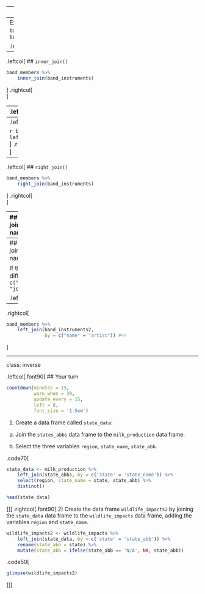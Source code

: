 
---
## Joins

1. `inner_join()`
2. `left_join()` / `right_join()`
3. `full_join()`


--
&zwj;Example: `band_members` & `band_instruments`

.leftcol[
```r
band_members
```
]
.rightcol[
```r
band_instruments
```
]

---
.leftcol[
## `inner_join()`

```r
band_members %>%
    inner_join(band_instruments)
```
]
.rightcol[
<br>
<center>
<img src="images/inner_join.gif">
</center>
]

---
.leftcol[
## `full_join()`

```r
band_members %>%
    full_join(band_instruments)
```
]
.rightcol[
<br>
<center>
<img src="images/full_join.gif">
</center>
]

---
.leftcol[
## `left_join()`

```r
band_members %>%
    left_join(band_instruments)
```
]
.rightcol[
<br>
<center>
<img src="images/left_join.gif">
</center>
]

---
.leftcol[
## `right_join()`

```r
band_members %>%
    right_join(band_instruments)
```
]
.rightcol[
<br>
<center>
<img src="images/right_join.gif">
</center>
]

---
## Specify the joining variable name

.leftcol[
```r
band_members %>%
    left_join(band_instruments)
```
]
.rightcol[
```r
band_members %>%
    left_join(band_instruments,
              by = 'name') #<<
```
]

---
## Specify the joining variable name

If the names differ, use `by = c("left_name" = "joining_name")`

.leftcol[
```r
band_members
```
```r
band_instruments2
```
]
--
.rightcol[
```r
band_members %>%
    left_join(band_instruments2,
              by = c("name" = "artist")) #<<
```
]

---
class: inverse

.leftcol[.font90[
## Your turn
```r
countdown(minutes = 15,
          warn_when = 30,
          update_every = 15,
          left = 8,
          font_size = '1.5em')
```

1) Create a data frame called `state_data`:

a) Join the `states_abbs` data frame to the `milk_production` data frame.

b) Select the three variables `region`, `state_name`, `state_abb`.

.code70[
```r
state_data <- milk_production %>%
    left_join(state_abbs, by = c('state' = 'state_name')) %>%
    select(region, state_name = state, state_abb) %>%
    distinct()
```
```r
head(state_data)
```
]]]
.rightcol[.font90[
2) Create the data frame `wildlife_impacts2` by joining the `state_data` data frame to the `wildlife_impacts` data frame, adding the variables `region` and `state_name`.

```r
wildlife_impacts2 <- wildlife_impacts %>%
    left_join(state_data, by = c('state' = 'state_abb')) %>%
    rename(state_abb = state) %>%
    mutate(state_abb = ifelse(state_abb == 'N/A', NA, state_abb))
```
.code50[
```r
glimpse(wildlife_impacts2)
```
]]]
